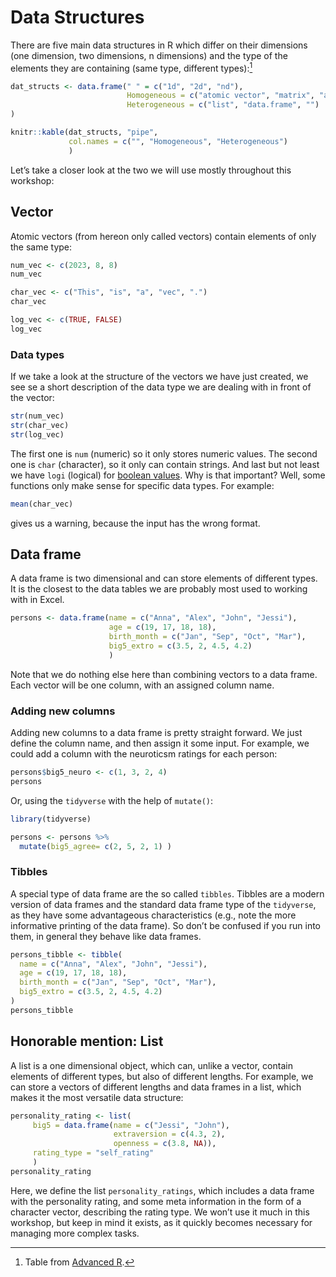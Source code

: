 # Data Structures

There are five main data structures in R which differ on their dimensions (one dimension, two dimensions, n dimensions) and the type of the elements they are containing (same type, different types):[^data_structures-1]

[^data_structures-1]: Table from [Advanced R](http://adv-r.had.co.nz/Data-structures.html).

```r
dat_structs <- data.frame(" " = c("1d", "2d", "nd"),
                          Homogeneous = c("atomic vector", "matrix", "array"), 
                          Heterogeneous = c("list", "data.frame", "")
)

knitr::kable(dat_structs, "pipe",
             col.names = c("", "Homogeneous", "Heterogeneous")
             ) 

```

Let's take a closer look at the two we will use mostly throughout this workshop:

## Vector

Atomic vectors (from hereon only called vectors) contain elements of only the same type:

```r
num_vec <- c(2023, 8, 8)
num_vec

char_vec <- c("This", "is", "a", "vec", ".")
char_vec

log_vec <- c(TRUE, FALSE)
log_vec
```

### Data types

If we take a look at the structure of the vectors we have just created, we see se a short description of the data type we are dealing with in front of the vector:

```r
str(num_vec)
str(char_vec)
str(log_vec)
```

The first one is `num` (numeric) so it only stores numeric values. The second one is `char` (character), so it only can contain strings. And last but not least we have `logi` (logical) for [boolean values](basics.qmd#comparisons-and-logical-operators). Why is that important? Well, some functions only make sense for specific data types. For example:

```r
mean(char_vec)
```

gives us a warning, because the input has the wrong format.

## Data frame

A data frame is two dimensional and can store elements of different types. It is the closest to the data tables we are probably most used to working with in Excel.

```r
persons <- data.frame(name = c("Anna", "Alex", "John", "Jessi"),
                      age = c(19, 17, 18, 18),
                      birth_month = c("Jan", "Sep", "Oct", "Mar"),
                      big5_extro = c(3.5, 2, 4.5, 4.2)
                      )
```

Note that we do nothing else here than combining vectors to a data frame. Each vector will be one column, with an assigned column name.

### Adding new columns

Adding new columns to a data frame is pretty straight forward. We just define the column name, and then assign it some input. For example, we could add a column with the neuroticsm ratings for each person:

```r
persons$big5_neuro <- c(1, 3, 2, 4)
persons
```

Or, using the `tidyverse` with the help of `mutate()`:

::: tidy
```r
library(tidyverse)

persons <- persons %>% 
  mutate(big5_agree= c(2, 5, 2, 1) )
```
:::

### Tibbles

A special type of data frame are the so called `tibbles`. Tibbles are a modern version of data frames and the standard data frame type of the `tidyverse`, as they have some advantageous characteristics (e.g., note the more informative printing of the data frame). So don't be confused if you run into them, in general they behave like data frames.

::: tidy
```r
persons_tibble <- tibble(
  name = c("Anna", "Alex", "John", "Jessi"),
  age = c(19, 17, 18, 18),
  birth_month = c("Jan", "Sep", "Oct", "Mar"),
  big5_extro = c(3.5, 2, 4.5, 4.2)
)
persons_tibble
```
:::

## Honorable mention: List

A list is a one dimensional object, which can, unlike a vector, contain elements of different types, but also of different lengths. For example, we can store a vectors of different lengths and data frames in a list, which makes it the most versatile data structure:

```r
personality_rating <- list(
     big5 = data.frame(name = c("Jessi", "John"),
                       extraversion = c(4.3, 2), 
                       openness = c(3.8, NA)),
     rating_type = "self_rating"
     )
personality_rating
```

Here, we define the list `personality_ratings`, which includes a data frame with the personality rating, and some meta information in the form of a character vector, describing the rating type. We won't use it much in this workshop, but keep in mind it exists, as it quickly becomes necessary for managing more complex tasks.
